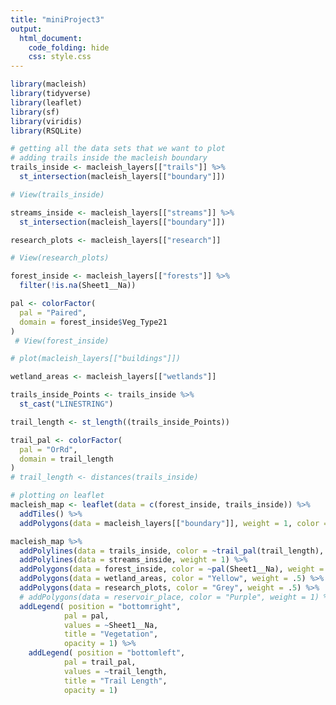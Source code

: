```yaml
---
title: "miniProject3"
output:
  html_document:
    code_folding: hide
    css: style.css
---
```


```r
library(macleish)
library(tidyverse)
library(leaflet)
library(sf)
library(viridis)
library(RSQLite)
```

```r
# getting all the data sets that we want to plot
# adding trails inside the macleish boundary
trails_inside <- macleish_layers[["trails"]] %>%
  st_intersection(macleish_layers[["boundary"]])

# View(trails_inside)

streams_inside <- macleish_layers[["streams"]] %>%
  st_intersection(macleish_layers[["boundary"]])

research_plots <- macleish_layers[["research"]]

# View(research_plots)

forest_inside <- macleish_layers[["forests"]] %>%
  filter(!is.na(Sheet1__Na))

pal <- colorFactor(
  pal = "Paired",
  domain = forest_inside$Veg_Type21
)
 # View(forest_inside)

# plot(macleish_layers[["buildings"]])

wetland_areas <- macleish_layers[["wetlands"]] 

trails_inside_Points <- trails_inside %>%
  st_cast("LINESTRING")

trail_length <- st_length((trails_inside_Points))

trail_pal <- colorFactor(
  pal = "OrRd",
  domain = trail_length
)
# trail_length <- distances(trails_inside)

```



```r
# plotting on leaflet
macleish_map <- leaflet(data = c(forest_inside, trails_inside)) %>%
  addTiles() %>%
  addPolygons(data = macleish_layers[["boundary"]], weight = 1, color = "#F0EDED") 

macleish_map %>%
  addPolylines(data = trails_inside, color = ~trail_pal(trail_length), weight = 3) %>%
  addPolylines(data = streams_inside, weight = 1) %>%
  addPolygons(data = forest_inside, color = ~pal(Sheet1__Na), weight = .5) %>%
  addPolygons(data = wetland_areas, color = "Yellow", weight = .5) %>%
  addPolygons(data = research_plots, color = "Grey", weight = .5) %>%
  # addPolygons(data = reservoir_place, color = "Purple", weight = 1) %>%
  addLegend( position = "bottomright",
            pal = pal,
            values = ~Sheet1__Na,
            title = "Vegetation",
            opacity = 1) %>%
    addLegend( position = "bottomleft",
            pal = trail_pal,
            values = ~trail_length,
            title = "Trail Length",
            opacity = 1)

```




